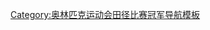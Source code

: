{{Navbox
|name = 奥林匹克运动会田径比赛男子110米栏冠军
|title = [[File:Olympic rings.svg|30px]] [[夏季奥林匹克运动会直道跨栏比赛#男子110公尺跨栏|奥林匹克运动会田径比赛男子110公尺跨栏]]冠军
| titlestyle=background:gold;
| liststyle = text-align:left;
| listclass = plainlist
| list1 = {{div col|colwidth=15em}}
* 1896：{{flagicon|USA|1891}} [[托马斯·柯蒂斯]]
* 1900：{{flagicon|USA|1896}} [[阿尔文·克伦茨莱因]]
* 1904：{{flagicon|USA|1896}} [[弗雷德里克·舒尔]]
* 1908：{{flagicon|USA|1896}} [[福里斯特·史密森]]
* 1912：{{flagicon|USA|1912}} [[弗雷德·凯利]]
* 1920：{{flagicon|CAN|1868}} [[厄尔·汤姆森]]
* 1924：{{flagicon|USA|1912}} [[丹尼尔·金西]]
* 1928：{{flagicon|RSA|1928}} [[锡德·阿特金森]]
* 1932：{{flagicon|USA|1912}} [[乔治·塞林]]
* 1936：{{flagicon|USA|1912}} [[福里斯特·汤斯]]
* 1948：{{flagicon|USA|1912}} [[威廉·波特]]
* 1952：{{flagicon|USA|1912}} [[哈里森·迪拉德]]
* 1956：{{flagicon|USA|1912}} [[李·卡尔霍恩]]
* 1960：{{flagicon|USA|1959}} [[李·卡尔霍恩]]
* 1964：{{flagicon|USA}} [[海斯·琼斯]]
* 1968：{{flagicon|USA}} [[威利·达文波特]]
* 1972：{{flagicon|USA}} [[罗德·米尔本]]
* 1976：{{flagicon|FRA}} [[居伊·德吕]]
* 1980：{{flagicon|GDR}} [[托马斯·蒙克尔特]]
* 1984：{{flagicon|USA}} [[罗杰·金德姆]]
* 1988：{{flagicon|USA}} [[罗杰·金德姆]]
* 1992：{{flagicon|CAN}} [[马克·麦考伊]]
* 1996：{{flagicon|USA}} [[阿蘭·約翰遜]]
* 2000：{{flagicon|CUB}} [[阿尼尔·加西亚]]
* 2004：{{flagicon|CHN}} [[刘翔]]
* [[2008年夏季奥林匹克运动会田径比赛－男子110米栏|2008]]：{{flagicon|CUB}} [[戴龙·罗伯斯]]
* [[2012年夏季奧林匹克運動會田徑男子110公尺跨欄比賽|2012]]：{{flagicon|USA}} [[阿里斯·梅里特]]
* [[2016年夏季奧林匹克運動會田徑男子110公尺跨欄比賽|2016]]：{{flagicon|JAM}} [[奥马尔·麦克劳德]]
* [[2020年夏季奧林匹克運動會田徑男子110公尺跨欄比賽|2020]]：{{flagicon|JAM}} [[瀚思勒·帕克門特]]
{{div col end}}
}}<noinclude>
[[Category:奥林匹克运动会田径比赛冠军导航模板]]
</noinclude>